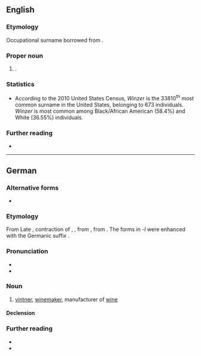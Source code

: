 ==English==

===Etymology===
Occupational surname borrowed from {{bor|en|de|Winzer||winemaker}}.

===Proper noun===
{{en-proper noun|Winzers}}

# {{surname|en|from=German}}.

===Statistics===
* According to the 2010 United States Census, ''Winzer'' is the 33810<sup>th</sup> most common surname in the United States, belonging to 673 individuals. ''Winzer'' is most common among Black/African American (58.4%) and White (36.55%) individuals.

===Further reading===
* {{R:en:DAFN}}

----

==German==
{{slim-wikipedia|lang=de}}

===Alternative forms===
* {{alt|de|Weinzierl||southern, now obsolete, except as a name}}

===Etymology===
From Late {{inh|de|gmh|winzer}}, contraction of {{m|gmh|wīnzüre}}, {{m|gmh|wīnzürel}}, from {{inh|de|goh|wīnzuril}}, from {{der|de|la|vinitor}}. The forms in ''-l'' were enhanced with the Germanic suffix {{m|gem-pro|*-ilaz}}.

===Pronunciation===
* {{IPA|de|/ˈvɪntsər/|[ˈvɪn.t͡sɐ]|[ˈʋɪn-]}}
* {{audio|de|De-Winzer.ogg|Audio}}

===Noun===
{{de-noun|m|f=in}}

# [[vintner]], [[winemaker]], manufacturer of [[wine]]
#: {{syn|de|Weinbauer}}

====Declension====
{{de-ndecl|m}}

===Further reading===
* {{R:Duden}}
* {{R:DWDS}}

{{C|de|Occupations}}